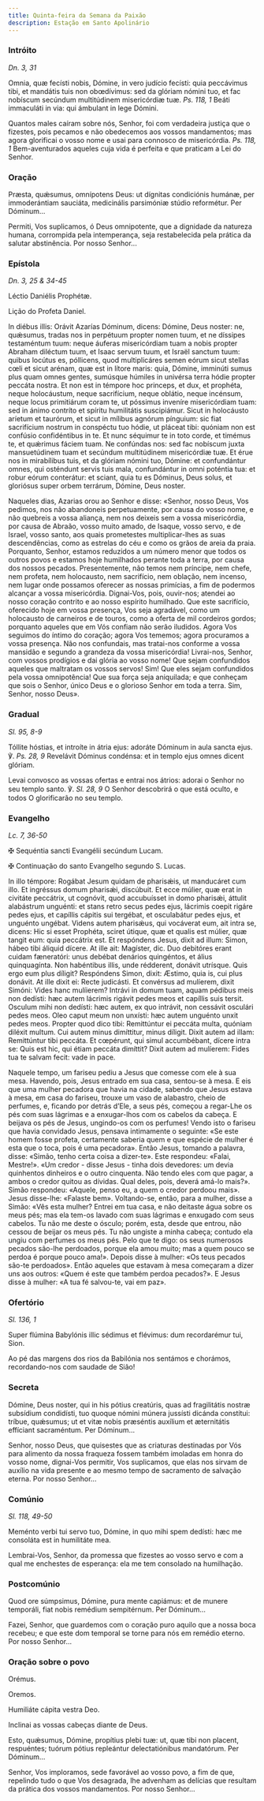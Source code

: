 ```yaml
---
title: Quinta-feira da Semana da Paixão
description: Estação em Santo Apolinário
---
```


### Intróito

<em>Dn. 3, 31</em>

<div class="side-by-side not-content">

Omnia, quæ fecísti nobis, Dómine, in vero judício fecísti: quia peccávimus tibi, et mandátis tuis non obœdívimus: sed da glóriam nómini tuo, et fac nobíscum secúndum multitúdinem misericórdiæ tuæ. <em>Ps. 118, 1</em> Beáti immaculáti in via: qui ámbulant in lege Dómini.

Quantos males caíram sobre nós, Senhor, foi com verdadeira justiça que o fizestes, pois pecamos e não obedecemos aos vossos mandamentos; mas agora glorificai o vosso nome e usai para connosco de misericórdia. <em>Ps. 118, 1</em> Bem-aventurados aqueles cuja vida é perfeita e que praticam a Lei do Senhor.

</div>

### Oração

<div class="side-by-side not-content">

Præsta, quǽsumus, omnípotens Deus: ut dígnitas condiciónis humánæ, per immoderántiam sauciáta, medicinális parsimóniæ stúdio reformétur. Per Dóminum...

Permiti, Vos suplicamos, ó Deus omnipotente, que a dignidade da natureza humana, corrompida pela intemperança, seja restabelecida pela prática da salutar abstinência. Por nosso Senhor...

</div>

### Epístola

<em>Dn. 3, 25 & 34-45</em>

<div class="side-by-side not-content">

Léctio Daniélis Prophétæ.

Lição do Profeta Daniel.

In diébus illis: Orávit Azarías Dóminum, dicens: Dómine, Deus noster: ne, quǽsumus, tradas nos in perpétuum propter nomen tuum, et ne díssipes testaméntum tuum: neque áuferas misericórdiam tuam a nobis propter Abraham diléctum tuum, et Isaac servum tuum, et Israël sanctum tuum: quibus locútus es, póllicens, quod multiplicáres semen eórum sicut stellas cœli et sicut arénam, quæ est in lítore maris: quia, Dómine, imminúti sumus plus quam omnes gentes, sumúsque húmiles in univérsa terra hódie propter peccáta nostra. Et non est in témpore hoc princeps, et dux, et prophéta, neque holocáustum, neque sacrifícium, neque oblátio, neque incénsum, neque locus primitiárum coram te, ut póssimus inveníre misericórdiam tuam: sed in ánimo contríto et spíritu humilitátis suscipiámur. Sicut in holocáusto aríetum et taurórum, et sicut in mílibus agnórum pínguium: sic fiat sacrifícium nostrum in conspéctu tuo hódie, ut pláceat tibi: quóniam non est confúsio confidéntibus in te. Et nunc séquimur te in toto corde, et timémus te, et quǽrimus fáciem tuam. Ne confúndas nos: sed fac nobíscum juxta mansuetúdinem tuam et secúndum multitúdinem misericórdiæ tuæ. Et érue nos in mirabílibus tuis, et da glóriam nómini tuo, Dómine: et confundántur omnes, qui osténdunt servis tuis mala, confundántur in omni poténtia tua: et robur eórum conterátur: et sciant, quia tu es Dóminus, Deus solus, et gloriósus super orbem terrárum, Dómine, Deus noster.

Naqueles dias, Azarias orou ao Senhor e disse: «Senhor, nosso Deus, Vos pedimos, nos não abandoneis perpetuamente, por causa do vosso nome, e não quebreis a vossa aliança, nem nos deixeis sem a vossa misericórdia, por causa de Abraão, vosso muito amado, de Isaque, vosso servo, e de Israel, vosso santo, aos quais prometestes multiplicar-lhes as suas descendências, como as estrelas do céu e como os grãos de areia da praia. Porquanto, Senhor, estamos reduzidos a um número menor que todos os outros povos e estamos hoje humilhados perante toda a terra, por causa dos nossos pecados. Presentemente, não temos nem príncipe, nem chefe, nem profeta, nem holocausto, nem sacrifício, nem oblação, nem incenso, nem lugar onde possamos oferecer as nossas primícias, a fim de podermos alcançar a vossa misericórdia. Dignai-Vos, pois, ouvir-nos; atendei ao nosso coração contrito e ao nosso espírito humilhado. Que este sacrifício, oferecido hoje em vossa presença, Vos seja agradável, como um holocausto de carneiros e de touros, como a oferta de mil cordeiros gordos; porquanto aqueles que em Vós confiam não serão iludidos. Agora Vos seguimos do íntimo do coração; agora Vos tememos; agora procuramos a vossa presença. Não nos confundais, mas tratai-nos conforme a vossa mansidão e segundo a grandeza da vossa misericórdia! Livrai-nos, Senhor, com vossos prodígios e dai glória ao vosso nome! Que sejam confundidos aqueles que maltratam os vossos servos! Sim! Que eles sejam confundidos pela vossa omnipotência! Que sua força seja aniquilada; e que conheçam que sois o Senhor, único Deus e o glorioso Senhor em toda a terra. Sim, Senhor, nosso Deus».

</div>

### Gradual

<em>Sl. 95, 8-9</em>

<div class="side-by-side not-content">

Tóllite hóstias, et introíte in átria ejus: adoráte Dóminum in aula sancta ejus. ℣. <em>Ps. 28, 9</em> Revelávit Dóminus condénsa: et in templo ejus omnes dicent glóriam.

Levai convosco as vossas ofertas e entrai nos átrios: adorai o Senhor no seu templo santo. ℣. <em>Sl. 28, 9</em> O Senhor descobrirá o que está oculto, e todos O glorificarão no seu templo.

</div>

### Evangelho

<em>Lc. 7, 36-50</em>

<div class="side-by-side not-content">

<span class="cross text-red-500">✠</span> Sequéntia sancti Evangélii secúndum Lucam.

<span class="cross text-red-500">✠</span> Continuação do santo Evangelho segundo S. Lucas.

In illo témpore: Rogábat Jesum quidam de pharisǽis, ut manducáret cum illo. Et ingréssus domum pharisǽi, discúbuit. Et ecce múlier, quæ erat in civitáte peccátrix, ut cognóvit, quod accubuísset in domo pharisǽi, áttulit alabástrum unguénti: et stans retro secus pedes ejus, lácrimis coepit rigáre pedes ejus, et capíllis cápitis sui tergébat, et osculabátur pedes ejus, et unguénto ungébat. Videns autem pharisǽus, qui vocáverat eum, ait intra se, dicens: Hic si esset Prophéta, sciret útique, quæ et qualis est múlier, quæ tangit eum: quia peccátrix est. Et respóndens Jesus, dixit ad illum: Simon, hábeo tibi áliquid dícere. At ille ait: Magíster, dic. Duo debitóres erant cuidam fæneratóri: unus debébat denários quingéntos, et álius quinquagínta. Non habéntibus illis, unde rédderent, donávit utrísque. Quis ergo eum plus díligit? Respóndens Simon, dixit: Æstimo, quia is, cui plus donávit. At ille dixit ei: Recte judicásti. Et convérsus ad mulíerem, dixit Simóni: Vides hanc mulíierem? Intrávi in domum tuam, aquam pédibus meis non dedísti: hæc autem lácrimis rigávit pedes meos et capíllis suis tersit. Osculum mihi non dedísti: hæc autem, ex quo intrávit, non cessávit osculári pedes meos. Oleo caput meum non unxísti: hæc autem unguénto unxit pedes meos. Propter quod dico tibi: Remittúntur ei peccáta multa, quóniam diléxit multum. Cui autem minus dimíttitur, minus díligit. Dixit autem ad illam: Remittúntur tibi peccáta. Et cœpérunt, qui simul accumbébant, dícere intra se: Quis est hic, qui étiam peccáta dimíttit? Dixit autem ad mulíerem: Fides tua te salvam fecit: vade in pace.

Naquele tempo, um fariseu pediu a Jesus que comesse com ele à sua mesa. Havendo, pois, Jesus entrado em sua casa, sentou-se à mesa. E eis que uma mulher pecadora que havia na cidade, sabendo que Jesus estava à mesa, em casa do fariseu, trouxe um vaso de alabastro, cheio de perfumes, e, ficando por detrás d’Ele, a seus pés, começou a regar-Lhe os pés com suas lágrimas e a enxugar-lhos com os cabelos da cabeça. E beijava os pés de Jesus, ungindo-os com os perfumes! Vendo isto o fariseu que havia convidado Jesus, pensava intimamente o seguinte: «Se este homem fosse profeta, certamente saberia quem e que espécie de mulher é esta que o toca, pois é uma pecadora». Então Jesus, tomando a palavra, disse: «Simão, tenho certa coisa a dizer-te». Este respondeu: «Falai, Mestre!». «Um credor - disse Jesus - tinha dois devedores: um devia quinhentos dinheiros e o outro cinquenta. Não tendo eles com que pagar, a ambos o credor quitou as dívidas. Qual deles, pois, deverá amá-lo mais?». Simão respondeu: «Aquele, penso eu, a quem o credor perdoou mais». Jesus disse-lhe: «Falaste bem». Voltando-se, então, para a mulher, disse a Simão: «Vês esta mulher? Entrei em tua casa, e não deitaste água sobre os meus pés; mas ela tem-os lavado com suas lágrimas e enxugado com seus cabelos. Tu não me deste o ósculo; porém, esta, desde que entrou, não cessou de beijar os meus pés. Tu não ungiste a minha cabeça; contudo ela ungiu com perfumes os meus pés. Pelo que te digo: os seus numerosos pecados são-lhe perdoados, porque ela amou muito; mas a quem pouco se perdoa é porque pouco ama!». Depois disse à mulher: «Os teus pecados são-te perdoados». Então aqueles que estavam à mesa começaram a dizer uns aos outros: «Quem é este que também perdoa pecados?». E Jesus disse à mulher: «A tua fé salvou-te, vai em paz».

</div>

### Ofertório

<em>Sl. 136, 1</em>

<div class="side-by-side not-content">

Super flúmina Babylónis illic sédimus et flévimus: dum recordarémur tui, Sion.

Ao pé das margens dos rios da Babilónia nos sentámos e chorámos, recordando-nos com saudade de Sião!

</div>

### Secreta

<div class="side-by-side not-content">

Dómine, Deus noster, qui in his pótius creatúris, quas ad fragilitátis nostræ subsídium condidísti, tuo quoque nómini múnera jussísti dicánda constítui: tríbue, quǽsumus; ut et vitæ nobis præséntis auxílium et æternitátis effíciant sacraméntum. Per Dóminum...

Senhor, nosso Deus, que quisestes que as criaturas destinadas por Vós para alimento da nossa fraqueza fossem também imoladas em honra do vosso nome, dignai-Vos permitir, Vos suplicamos, que elas nos sirvam de auxílio na vida presente e ao mesmo tempo de sacramento de salvação eterna. Por nosso Senhor...

</div>

### Comúnio

<em>Sl. 118, 49-50</em>

<div class="side-by-side not-content">

Meménto verbi tui servo tuo, Dómine, in quo mihi spem dedísti: hæc me consoláta est in humilitáte mea.

Lembrai-Vos, Senhor, da promessa que fizestes ao vosso servo e com a qual me enchestes de esperança: ela me tem consolado na humilhação.

</div>

### Postcomúnio

<div class="side-by-side not-content">

Quod ore súmpsimus, Dómine, pura mente capiámus: et de munere temporáli, fiat nobis remédium sempitérnum. Per Dóminum...

Fazei, Senhor, que guardemos com o coração puro aquilo que a nossa boca recebeu; e que este dom temporal se torne para nós em remédio eterno. Por nosso Senhor...

</div>

### Oração sobre o povo

<div class="side-by-side not-content">

<span class="text-red-500 text-center">Orémus.</span>

<span class="text-red-500 text-center">Oremos.</span>

Humiliáte cápita vestra Deo.

Inclinai as vossas cabeças diante de Deus.

Esto, quǽsumus, Dómine, propítius plebi tuæ: ut, quæ tibi non placent, respuéntes; tuórum pótius repleántur delectatiónibus mandatórum. Per Dóminum...

Senhor, Vos imploramos, sede favorável ao vosso povo, a fim de que, repelindo tudo o que Vos desagrada, lhe advenham as delícias que resultam da prática dos vossos mandamentos. Por nosso Senhor...

</div>
